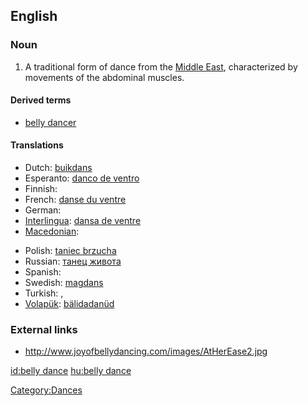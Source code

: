 ==English==

===Noun===
{{en-noun|sg=[[belly]] [[dance]]}}

# A traditional form of dance from the [[Middle East]], characterized by movements of the abdominal muscles.

====Derived terms====
* [[belly dancer]]

====Translations====
{{trans-top|form of dance}}
* Dutch: [[buikdans]]
* Esperanto: [[danco de ventro]]
* Finnish: {{t-|fi|vatsatanssi}}
* French: [[danse du ventre]] {{f}}
* German: {{t-|de|Bauchtanz|m}}
* [[Interlingua]]: [[dansa de ventre]]
* [[Macedonian]]: {{t|mk|стомачен танц|m|tr=stómačen tanc|sc=Cyrl|xs=Macedonian}}
{{trans-mid}}
* Polish: [[taniec brzucha]] {{m}}
* Russian: [[танец живота]]
* Spanish: {{t|es|danza del vientre|f}}
* Swedish: [[magdans]] {{c}}
* Turkish: {{t+|tr|göbek dansı}},  {{t|tr|oryantal}}
* [[Volapük]]: [[bälidadanüd]]
{{trans-bottom}}

===External links===
* http://www.joyofbellydancing.com/images/AtHerEase2.jpg

[[Category:Dances]]

[[id:belly dance]]
[[hu:belly dance]]